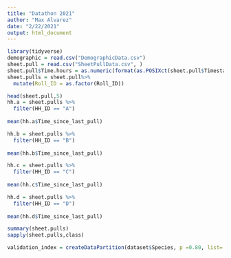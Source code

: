 ```yaml
---
title: "Datathon 2021"
author: "Max Alvarez"
date: "2/22/2021"
output: html_document
---
```


```r
library(tidyverse)
demographic = read.csv("DemographicData.csv")
sheet.pull = read.csv("SheetPullData.csv", )
sheet.pull$Time.hours = as.numeric(format(as.POSIXct(sheet.pull$Timestamp,format="%Y-%m-%d %H:%M:%S"),format = "%H"))
sheet.pulls = sheet.pull%>%
  mutate(Roll_ID = as.factor(Roll_ID))

```

```r
head(sheet.pull,5)
hh.a = sheet.pulls %>%
  filter(HH_ID == "A")
  
mean(hh.a$Time_since_last_pull)

hh.b = sheet.pulls %>%
  filter(HH_ID == "B")
  
mean(hh.b$Time_since_last_pull)

hh.c = sheet.pulls %>%
  filter(HH_ID == "C")
  
mean(hh.c$Time_since_last_pull)

hh.d = sheet.pulls %>%
  filter(HH_ID == "D")
  
mean(hh.d$Time_since_last_pull)


```

```r
summary(sheet.pulls)
sapply(sheet.pulls,class)
```

```r
validation_index = createDataPartition(dataset$Species, p =0.80, list= FALSE)
```

